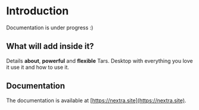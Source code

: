 # Introduction
 
Documentation is under progress :)

## What will add inside it?

Details **about**, **powerful** and **flexible** Tars. Desktop with everything you love it use it and how to use it.

## Documentation

The documentation is available at [https://nextra.site](https://nextra.site).

